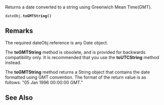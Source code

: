Returns a date converted to a string using Greenwich Mean Time(GMT).

 dateObj.'''toGMTString()''' 
==Remarks==
The required dateObj reference is any Date object.

The '''toGMTString''' method is obsolete, and is provided for backwards compatibility only. It is recommended that you use the '''toUTCString''' method instead.

The '''toGMTString''' method returns a String object that contains the date formatted using GMT convention. The format of the return value is as follows: "05 Jan 1996 00:00:00 GMT."


==See Also==

              
